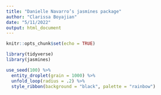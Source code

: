 ```yaml
---
title: "Danielle Navarro’s jasmines package"
author: "Clarissa Boyajian"
date: "5/11/2022"
output: html_document
---
```


```r
knitr::opts_chunk$set(echo = TRUE)

library(tidyverse)
library(jasmines)
```

```r
use_seed(100) %>% 
  entity_droplet(grain = 1000) %>% 
  unfold_loop(radius = .2) %>% 
  style_ribbon(background = "black", palette = "rainbow")
```

